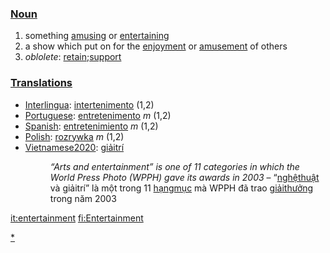 === [[Noun]] ===
# something [[amusing]] or [[entertaining]]
# a show which put on for the [[enjoyment]] or [[amusement]] of others
# ''oblolete'': [[retain]];[[support]]

=== [[Translation]]s ===
*[[Interlingua]]: [[intertenimento]] (1,2)
*[[Portuguese]]: [[entretenimento]] ''m'' (1,2)
*[[Spanish]]: [[entretenimiento]] ''m'' (1,2)
*[[Polish]]: [[rozrywka]] ''m'' (1,2)
*[[Vietnamese2020]]: [[giảitrí]]
*:''“Arts and entertainment” is one of 11 categories in which the World Press Photo (WPPH) gave its awards in 2003'' – “[[nghệthuật]] và giảitrí” là một trong 11 [[hạngmục]] mà WPPH đã trao [[giảithưởng]] trong năm 2003

[[Category:Entertainment|*]]

[[it:entertainment]]
[[fi:Entertainment]]